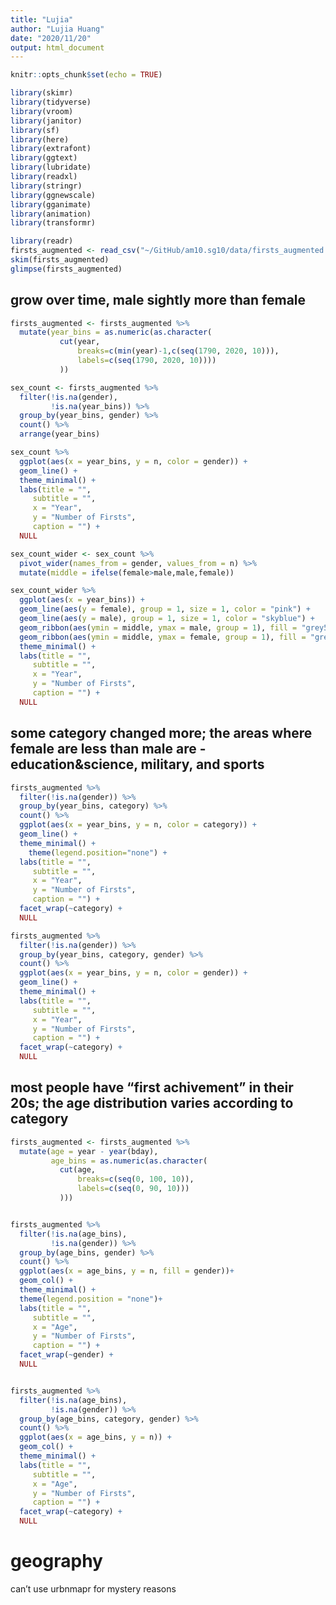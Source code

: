 ```yaml
---
title: "Lujia"
author: "Lujia Huang"
date: "2020/11/20"
output: html_document
---
```


```r
knitr::opts_chunk$set(echo = TRUE)
```


```r

library(skimr)
library(tidyverse)
library(vroom)
library(janitor)
library(sf)
library(here)
library(extrafont)
library(ggtext)
library(lubridate)
library(readxl)
library(stringr)
library(ggnewscale)
library(gganimate)
library(animation)
library(transformr)

```


```r

library(readr)
firsts_augmented <- read_csv("~/GitHub/am10.sg10/data/firsts_augmented.csv")
skim(firsts_augmented)
glimpse(firsts_augmented)

```

## grow over time, male sightly more than female

```r

firsts_augmented <- firsts_augmented %>% 
  mutate(year_bins = as.numeric(as.character(
           cut(year, 
               breaks=c(min(year)-1,c(seq(1790, 2020, 10))), 
               labels=c(seq(1790, 2020, 10))))
           ))

sex_count <- firsts_augmented %>%
  filter(!is.na(gender),
         !is.na(year_bins)) %>% 
  group_by(year_bins, gender) %>% 
  count() %>% 
  arrange(year_bins)

sex_count %>% 
  ggplot(aes(x = year_bins, y = n, color = gender)) +
  geom_line() +
  theme_minimal() +
  labs(title = "",
     subtitle = "",
     x = "Year",
     y = "Number of Firsts",
     caption = "") +
  NULL

sex_count_wider <- sex_count %>% 
  pivot_wider(names_from = gender, values_from = n) %>% 
  mutate(middle = ifelse(female>male,male,female))

sex_count_wider %>% 
  ggplot(aes(x = year_bins)) +
  geom_line(aes(y = female), group = 1, size = 1, color = "pink") +
  geom_line(aes(y = male), group = 1, size = 1, color = "skyblue") +
  geom_ribbon(aes(ymin = middle, ymax = male, group = 1), fill = "grey50", alpha = 0.2) +
  geom_ribbon(aes(ymin = middle, ymax = female, group = 1), fill = "grey100", alpha = 0.2) +
  theme_minimal() +
  labs(title = "",
     subtitle = "",
     x = "Year",
     y = "Number of Firsts",
     caption = "") +
  NULL


```



## some category changed more; the areas where female are less than male are - education&science, military, and sports

```r

firsts_augmented %>%
  filter(!is.na(gender)) %>% 
  group_by(year_bins, category) %>% 
  count() %>% 
  ggplot(aes(x = year_bins, y = n, color = category)) +
  geom_line() +
  theme_minimal() +
    theme(legend.position="none") +
  labs(title = "",
     subtitle = "",
     x = "Year",
     y = "Number of Firsts",
     caption = "") +
  facet_wrap(~category) +
  NULL

firsts_augmented %>%
  filter(!is.na(gender)) %>% 
  group_by(year_bins, category, gender) %>% 
  count() %>% 
  ggplot(aes(x = year_bins, y = n, color = gender)) +
  geom_line() +
  theme_minimal() +
  labs(title = "",
     subtitle = "",
     x = "Year",
     y = "Number of Firsts",
     caption = "") +
  facet_wrap(~category) +
  NULL

```

## most people have "first achivement" in their 20s; the age distribution varies according to category

```r

firsts_augmented <- firsts_augmented %>% 
  mutate(age = year - year(bday),
         age_bins = as.numeric(as.character(
           cut(age, 
               breaks=c(seq(0, 100, 10)), 
               labels=c(seq(0, 90, 10)))
           )))


firsts_augmented %>% 
  filter(!is.na(age_bins),
         !is.na(gender)) %>% 
  group_by(age_bins, gender) %>% 
  count() %>% 
  ggplot(aes(x = age_bins, y = n, fill = gender))+
  geom_col() +
  theme_minimal() +
  theme(legend.position = "none")+
  labs(title = "",
     subtitle = "",
     x = "Age",
     y = "Number of Firsts",
     caption = "") +
  facet_wrap(~gender) +
  NULL


firsts_augmented %>%
  filter(!is.na(age_bins),
         !is.na(gender)) %>% 
  group_by(age_bins, category, gender) %>% 
  count() %>% 
  ggplot(aes(x = age_bins, y = n)) +
  geom_col() +
  theme_minimal() +
  labs(title = "",
     subtitle = "",
     x = "Age",
     y = "Number of Firsts",
     caption = "") +
  facet_wrap(~category) +
  NULL

```


# geography
can't use urbnmapr for mystery reasons

